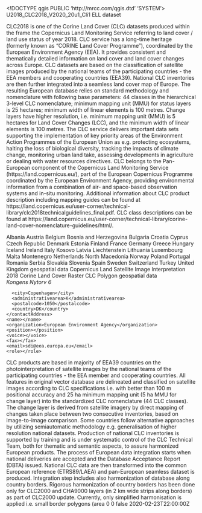 <!DOCTYPE qgis PUBLIC 'http://mrcc.com/qgis.dtd' 'SYSTEM'>
<qgis version="3.20.0-Odense">
  <identifier>U2018_CLC2018_V2020_20u1_Cli1</identifier>
  <parentidentifier></parentidentifier>
  <language>ELL</language>
  <type>dataset</type>
  <title>Corine Land Cover 2018 European seamless vector database: Status 2018 layer (CLC2018)</title>
  <abstract>CLC2018 is one of the Corine Land Cover (CLC) datasets produced within the frame the Copernicus Land Monitoring Service referring to land cover / land use status of year 2018. CLC service has a long-time heritage (formerly known as "CORINE Land Cover Programme"), coordinated by the European Environment Agency (EEA). It provides consistent and thematically detailed information on land cover and land cover changes across Europe. CLC datasets are based on the classification of satellite images produced by the national teams of the participating countries - the EEA members and cooperating countries (EEA39). National CLC inventories are then further integrated into a seamless land cover map of Europe. The resulting European database relies on standard methodology and nomenclature with following base parameters: 44 classes in the hierarchical 3-level CLC nomenclature; minimum mapping unit (MMU) for status layers is 25 hectares; minimum width of linear elements is 100 metres. Change layers have higher resolution, i.e. minimum mapping unit (MMU) is 5 hectares for Land Cover Changes (LCC), and the minimum width of linear elements is 100 metres. The CLC service delivers important data sets supporting the implementation of key priority areas of the Environment Action Programmes of the European Union as e.g. protecting ecosystems, halting the loss of biological diversity, tracking the impacts of climate change, monitoring urban land take, assessing developments in agriculture or dealing with water resources directives. CLC belongs to the Pan-European component of the Copernicus Land Monitoring Service (https://land.copernicus.eu/), part of the European Copernicus Programme coordinated by the European Environment Agency, providing environmental information from a combination of air- and space-based observation systems and in-situ monitoring. Additional information about CLC product description including mapping guides can be found at https://land.copernicus.eu/user-corner/technical-library/clc2018technicalguidelines_final.pdf. CLC class descriptions can be found at https://land.copernicus.eu/user-corner/technical-library/corine-land-cover-nomenclature-guidelines/html/.

</abstract>
  <keywords vocabulary="Search keys">
    <keyword>Albania</keyword>
    <keyword>Austria</keyword>
    <keyword>Belgium</keyword>
    <keyword>Bosnia and Herzegovina</keyword>
    <keyword>Bulgaria</keyword>
    <keyword>Croatia</keyword>
    <keyword>Cyprus</keyword>
    <keyword>Czech Republic</keyword>
    <keyword>Denmark</keyword>
    <keyword>Estonia</keyword>
    <keyword>Finland</keyword>
    <keyword>France</keyword>
    <keyword>Germany</keyword>
    <keyword>Greece</keyword>
    <keyword>Hungary</keyword>
    <keyword>Iceland</keyword>
    <keyword>Ireland</keyword>
    <keyword>Italy</keyword>
    <keyword>Kosovo</keyword>
    <keyword>Latvia</keyword>
    <keyword>Liechtenstein</keyword>
    <keyword>Lithuania</keyword>
    <keyword>Luxembourg</keyword>
    <keyword>Malta</keyword>
    <keyword>Montenegro</keyword>
    <keyword>Netherlands</keyword>
    <keyword>North Macedonia</keyword>
    <keyword>Norway</keyword>
    <keyword>Poland</keyword>
    <keyword>Portugal</keyword>
    <keyword>Romania</keyword>
    <keyword>Serbia</keyword>
    <keyword>Slovakia</keyword>
    <keyword>Slovenia</keyword>
    <keyword>Spain</keyword>
    <keyword>Sweden</keyword>
    <keyword>Switzerland</keyword>
    <keyword>Turkey</keyword>
    <keyword>United Kingdom</keyword>
    <keyword>geospatial data</keyword>
    <keyword>Copernicus Land Satellite Image Interpretation 2018 Corine Land Cover Raster CLC Polygon</keyword>
  </keywords>
  <keywords vocabulary="gmd:topicCategory">
    <keyword>geospatial data</keyword>
  </keywords>
  <contact>
    <contactAddress>
      <type></type>
      <address>Kongens Nytorv 6</address>
      <city>Copenhagen</city>
      <administrativearea>K</administrativearea>
      <postalcode>1050</postalcode>
      <country>DK</country>
    </contactAddress>
    <name></name>
    <organization>European Environment Agency</organization>
    <position></position>
    <voice></voice>
    <fax></fax>
    <email>sdi@eea.europa.eu</email>
    <role></role>
  </contact>
  <links/>
  <history>CLC products are based in majority of EEA39 countries on the photointerpretation of satellite images by the national teams of the participating countries - the EEA member and cooperating countries. All features in original vector database are delineated and classified on satellite images according to CLC specifications i.e. with better than 100 m positional accuracy and 25 ha minimum mapping unit (5 ha MMU for change layer) into the standardized CLC nomenclature (44 CLC classes). The change layer is derived from satellite imagery by direct mapping of changes taken place between two consecutive inventories, based on image-to-image comparison. Some countries follow alternative approaches by utilizing semiautomatic methodology e.g. generalisation of higher resolution national datasets. Production of national CLC inventories is supported by training and is under systematic control of the CLC Technical Team, both for thematic and semantic aspects, to assure harmonized European products. The process of European data integration starts when national deliveries are accepted and the Database Acceptance Report (DBTA) issued. National CLC data are then transformed into the common European reference (ETRS89/LAEA) and pan-European seamless dataset is produced. Integration step includes also harmonization of database along country borders. Rigorous harmonization of country borders has been done only for CLC2000 and CHA9000 layers (in 2 km wide strips along borders) as part of CLC2000 update. Currently, only simplified harmonisation is applied i.e. small border polygons (area </history>
  <fees></fees>
  <encoding></encoding>
  <crs>
    <spatialrefsys>
      <wkt></wkt>
      <proj4></proj4>
      <srsid>0</srsid>
      <srid>0</srid>
      <authid></authid>
      <description></description>
      <projectionacronym></projectionacronym>
      <ellipsoidacronym></ellipsoidacronym>
      <geographicflag>false</geographicflag>
    </spatialrefsys>
  </crs>
  <extent>
    <spatial dimensions="2" minx="-31.56126099999999823" maxy="71.40910900000000083" maxz="0" miny="27.40582699999999861" crs="EPSG:4326" maxx="44.82077499999999759" minz="0"/>
    <temporal>
      <period>
        <start>2020-02-23T22:00:00Z</start>
        <end></end>
      </period>
    </temporal>
    <temporal>
      <period>
        <start></start>
        <end></end>
      </period>
    </temporal>
  </extent>
</qgis>
